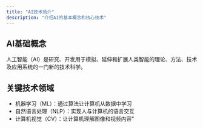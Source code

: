 ---
title: "AI技术简介"
description: "介绍AI的基本概念和核心技术"
---

## AI基础概念
人工智能（AI）是研究、开发用于模拟、延伸和扩展人类智能的理论、方法、技术及应用系统的一门新的技术科学。

## 关键技术领域
- 机器学习（ML）：通过算法让计算机从数据中学习
- 自然语言处理（NLP）：实现人与计算机的语言交互
- 计算机视觉（CV）：让计算机理解图像和视频内容"